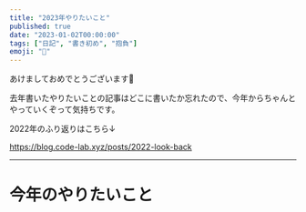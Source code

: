 ```yaml
---
title: "2023年やりたいこと"
published: true
date: "2023-01-02T00:00:00"
tags: ["日記", "書き初め", "抱負"]
emoji: "🐰"
---
```


あけましておめでとうございます🎍

去年書いたやりたいことの記事はどこに書いたか忘れたので、今年からちゃんとやっていくぞって気持ちです。

2022年のふり返りはこちら↓

https://blog.code-lab.xyz/posts/2022-look-back

---

# 今年のやりたいこと

## 
